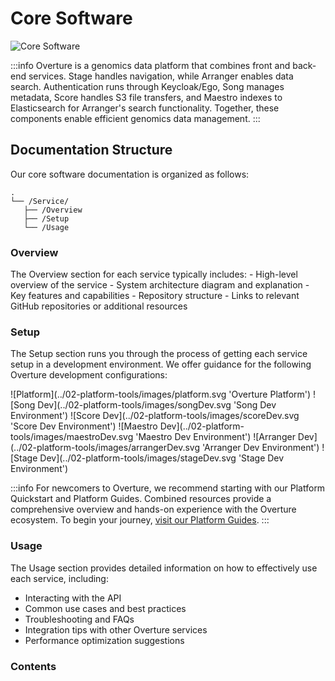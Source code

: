 # Core Software

![Core Software](./images/core-software.webp "Core Software")

:::info
Overture is a genomics data platform that combines front and back-end services. Stage handles navigation, while Arranger enables data search. Authentication runs through Keycloak/Ego, Song manages metadata, Score handles S3 file transfers, and Maestro indexes to Elasticsearch for Arranger's search functionality. Together, these components enable efficient genomics data management.
:::

## Documentation Structure

Our core software documentation is organized as follows:

```
.
└── /Service/
   ├── /Overview
   ├── /Setup
   └── /Usage
```

### Overview

The Overview section for each service typically includes: - High-level overview of the service - System architecture diagram and explanation - Key features and capabilities - Repository structure - Links to relevant GitHub repositories or additional resources

### Setup

The Setup section runs you through the process of getting each service setup in a development environment. We offer guidance for the following Overture development configurations:

<Tabs>
  <TabItem value="platform" label="Platform" default>
    ![Platform](../02-platform-tools/images/platform.svg 'Overture Platform')
  </TabItem>
  <TabItem value="songDev" label="SongDev">
    ![Song Dev](../02-platform-tools/images/songDev.svg 'Song Dev Environment')
  </TabItem>
  <TabItem value="scoreDev" label="ScoreDev">
    ![Score Dev](../02-platform-tools/images/scoreDev.svg 'Score Dev
    Environment')
  </TabItem>
  <TabItem value="maestroDev" label="MaestroDev">
    ![Maestro Dev](../02-platform-tools/images/maestroDev.svg 'Maestro Dev
    Environment')
  </TabItem>
  <TabItem value="arrangerDev" label="ArrangerDev">
    ![Arranger Dev](../02-platform-tools/images/arrangerDev.svg 'Arranger Dev
    Environment')
  </TabItem>
  <TabItem value="stageDev" label="StageDev">
    ![Stage Dev](../02-platform-tools/images/stageDev.svg 'Stage Dev
    Environment')
  </TabItem>
</Tabs>

:::info
For newcomers to Overture, we recommend starting with our Platform Quickstart and Platform Guides. Combined resources provide a comprehensive overview and hands-on experience with the Overture ecosystem. To begin your journey, [visit our Platform Guides](/guides/getting-started).
:::

### Usage

The Usage section provides detailed information on how to effectively use each service, including:

- Interacting with the API
- Common use cases and best practices
- Troubleshooting and FAQs
- Integration tips with other Overture services
- Performance optimization suggestions

### Contents

<DocCardList />
